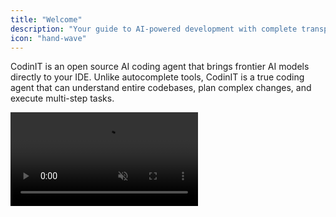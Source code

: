 ```yaml
---
title: "Welcome"
description: "Your guide to AI-powered development with complete transparency and control"
icon: "hand-wave"
---
```


CodinIT is an open source AI coding agent that brings frontier AI models directly to your IDE. Unlike autocomplete tools, CodinIT is a true coding agent that can understand entire codebases, plan complex changes, and execute multi-step tasks.

<Frame>
  <video 
    src="https://codinit.dev/prompting.gif" 
    alt="CodinIT in action"
    autoPlay
    muted
  />
</Frame>

## Navigate the Docs

<CardGroup cols={2}>
  <Card title="New to CodinIT" icon="rocket" href="/getting-started/installing-codinit">
    Start your journey with CodinIT - installation, setup, and first steps
  </Card>

  <Card title="Configuration" icon="sliders" href="/providers/guide">
    Set up your AI models and providers
  </Card>

  <Card title="Best Practices" icon="wrench" href="/prompting/prompt-engineering-guide">
    Master CodinIT's powerful features and optimize your workflow
  </Card>

  <Card title="Features" icon="sparkles" href="/features/overview">
    Explore all the powerful features CodinIT has to offer
  </Card>
</CardGroup>


## Community & Support

Join thousands of developers using CodinIT to build better software faster.

<CardGroup cols={3}>
  <Card title="Discord" icon="discord" href="https://discord.gg/codinit">
    Chat with the community and get help
  </Card>

  <Card title="GitHub" icon="github" href="https://github.com/codinit/codinit">
    Contribute to the open source project
  </Card>

  <Card title="Report a Bug" icon="bug" href="https://github.com/codinit/codinit/issues">
    Help us improve by reporting problems
  </Card>
</CardGroup>
